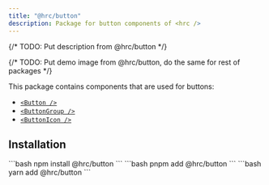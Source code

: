 ```yaml
---
title: "@hrc/button"
description: Package for button components of <hrc />
---
```



{/* TODO: Put description from @hrc/button */}

{/* TODO: Put demo image from @hrc/button, do the same for rest of packages */}

This package contains components that are used for buttons:

- [`<Button />`](/components/button)
- [`<ButtonGroup />`](/components/button-group)
- [`<ButtonIcon />`](/components/button-icon)

## Installation

<Tabs>
  <TabItem label="npm">
    ```bash
    npm install @hrc/button
    ```
  </TabItem>
  <TabItem label="pnpm">
    ```bash
    pnpm add @hrc/button
    ```
  </TabItem>
  <TabItem label="yarn">
    ```bash
    yarn add @hrc/button
    ```
  </TabItem>
</Tabs>

